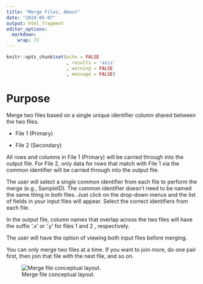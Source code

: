 ```yaml
---
title: "Merge Files, About"
date: "2024-05-07"
output: html_fragment
editor_options: 
  markdown: 
    wrap: 72
---
```


```r
knitr::opts_chunk$set(echo = FALSE
                      , results = 'asis'
                      , warning = FALSE
                      , message = FALSE)
```

# Purpose

Merge two files based on a single unique identifier column shared
between the two files.

-   File 1 (Primary)

-   File 2 (Secondary)

All rows and columns in File 1 (Primary) will be carried through into
the output file. For File 2, only data for rows that match with File 1
via the common identifier will be carried through into the output file.

The user will select a single common identifier from each file to
perform the merge (e.g., SampleID). The common identifier doesn’t need
to be named the same thing in both files. Just click on the drop-down
menus and the list of fields in your input files will appear. Select the
correct identifiers from each file.

In the output file, column names that overlap across the two files will
have the suffix ‘.x’ or ‘.y’ for files 1 and 2 , respectively.

The user will have the option of viewing both input files before
merging.

You can only merge two files at a time. If you want to join more, do one
pair first, then join that file with the next file, and so on.

![Merge file conceptual
layout.](images\FileBuilder_MergeFiles_About_Fig1.jpg)
